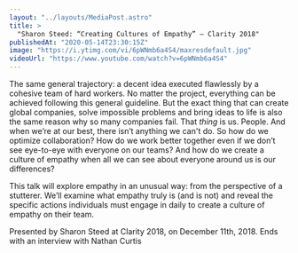 ```yaml
---
layout: "../layouts/MediaPost.astro"
title: >
  "Sharon Steed: “Creating Cultures of Empathy” — Clarity 2018"
publishedAt: "2020-05-14T23:30:15Z"
image: "https://i.ytimg.com/vi/6pWNmb6a4S4/maxresdefault.jpg"
videoUrl: "https://www.youtube.com/watch?v=6pWNmb6a4S4"
---
```


The same general trajectory: a decent idea executed flawlessly by a cohesive team of hard workers. No matter the project, everything can be achieved following this general guideline. But the exact thing that can create global companies, solve impossible problems and bring ideas to life is also the same reason why so many companies fail. That _thing_ is us. People. And when we’re at our best, there isn’t anything we can't do. So how do we optimize collaboration? How do we work better together even if we don’t see eye-to-eye with everyone on our teams? And how do we create a culture of empathy when all we can see about everyone around us is our differences?

This talk will explore empathy in an unusual way: from the perspective of a stutterer. We’ll examine what empathy truly is (and is not) and reveal the specific actions individuals must engage in daily to create a culture of empathy on their team.

Presented by Sharon Steed at Clarity 2018, on December 11th, 2018. Ends with an interview with Nathan Curtis
